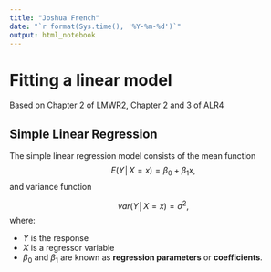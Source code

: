 ```yaml
---
title: "Joshua French"
date: "`r format(Sys.time(), '%Y-%m-%d')`"
output: html_notebook
---
```


# Fitting a linear model

Based on Chapter 2 of LMWR2, Chapter 2 and 3 of ALR4

## Simple Linear Regression

The simple linear regression model consists of the mean function 
$$E(Y│X=x)=\beta_0+\beta_1 x,$$
and variance function

$$var(Y│X=x)=\sigma^2,$$
where:

- $Y$ is the response
- $X$ is a regressor variable
- $\beta_0$ and $\beta_1$ are known as **regression parameters** or **coefficients**.

<!-- ## Understanding the model -->
<!-- ```{r} -->
<!-- set.seed(1) -->
<!-- x = runif(10, 60, 100) -->
<!-- y = x + rnorm(10) -->
<!-- plot(x,y, pch=20, xlab = 'Midyear Evaluation', ylab = 'Year-End Evaluation', main = 'Y = -0.74 +1.01 X') -->
<!-- abline(lm(y~x), lwd = 2, col = 'red') -->
<!-- ``` -->


<!-- ## Understanding the model  -->
<!-- ```{r out.width='1000px'} -->
<!-- library(knitr) -->
<!-- include_graphics('images/simple_lin_reg.png') -->
<!-- ``` -->

<!-- ## Understand Coefficients -->

<!-- ```{r} -->
<!-- include_graphics('images/coefficients.png', dpi=80) -->
<!-- ``` -->

<!-- ## View from single observation -->
<!-- Assume that we have n observations or cases for which the response and predictor variables are measured. -->

<!-- -	The responses are denoted $y_1,y_2,\dots ,y_n$. -->
<!-- -	The regressor values for regressor X are denoted $x_1,x_2,\dots,x_n$. -->

<!-- Each response will deviate from its associated mean, so our statistical model must include an additional source of variation. -->

<!-- The statistical model for each response is -->
<!-- $$y_i=\beta_0+\beta_1 x_i+\epsilon_i,\quad   i=1,2,\dots,n,$$ -->

<!-- where $\epsilon_i$ denotes the deviation of $y_i$ from its mean. -->

<!-- -	The $\epsilon_i$ are known as errors. -->

<!-- ## Conditions on Error -->

<!-- Conditional on knowing the regressor values, the errors have:  -->

<!-- -	Mean 0 -->
<!-- -	Variance $\sigma^2$ (constant) -->
<!-- -	And are uncorrelated. -->

<!-- Mathematically, this is the same as:  -->

<!-- -	$E(\epsilon_i│X=x_i )=0$  -->
<!-- -	$var(\epsilon_i│X=x_i )=\sigma^2$ -->
<!-- -	$cov(\epsilon_i,\epsilon_j )=0$  when $i\neq j$. -->

<!-- ## What about the response? -->

<!-- - Mean: -->

<!--   $$E[Y_i|X_i] = E[\beta_0+\beta_1X_i + \epsilon_i]= \beta_0 + \beta_1X_i$$ -->
<!--   $$Var(Y_i|X_i) = Var(\beta_0+\beta_1X_i + \epsilon_i) = Var(\epsilon_i) = \sigma^2$$ -->
<!--   $$cov(Y_i, Y_j) = 0,\quad i \neq j$$ -->
<!--   The responses $Y_i$ come from probability distributions whose means are $\beta_0+\beta_1X_i$ and whose variances are $\sigma^2$, the same for all levels of $X$. Further, any two responses $Y_i$ and $Y_j$ are uncorrelated.  -->

<!-- ## Example -->

<!-- ```{r} -->
<!-- include_graphics('images/simple_lin_reg_values.png',dpi = 100) -->
<!-- ``` -->

<!-- #OLS -->

<!-- ## Ordinary Least Square (OLS) Estimation -->
<!-- Ordinary least squares is the method most commonly used for estimating the regression parameters. -->

<!-- -	This method estimates the regression parameters by the values that minimize the residual sum of squares. -->

<!-- The fitted value for observation i is the estimated mean response at the observed values of the regressor variables, and  -->
<!-- is given by -->
<!-- $$\hat{y}_i= \hat{E}(Y│X=x_i )=\hat{\beta}_0+\hat{\beta}_1 x_i.$$ -->

<!-- The $\hat{}$ (hat) over $\beta_0$ and $\beta_1$ means that these are the estimated values of the parameters. -->

<!-- The fitted line is $$\hat{Y} =\hat{E} (Y│X)=\hat{\beta}_0+\hat{\beta}_1 X.$$ -->


<!-- ## Residuals -->
<!-- The residual for observation i is the difference between its response and fitted value, i.e., -->

<!-- $$\hat{\epsilon}_i = y_i -\hat{y}_i$$ -->
<!-- The **residual sum of squares (RSS)**, is the sum of the squared residuals, i.e., -->
<!-- $$RSS = \sum_{i=1}^n \hat{\epsilon}_i^2 = \sum_{i=1}^n (y_i-\hat{y}_i)^2 = \sum_{i=1}^n\left(y_i - (\hat{\beta}_0 + \hat{\beta}_1x_i)\right)^2.$$ -->

<!-- OLS estimation estimates $\beta_0$ and $\beta_1$ with the values of $\hat{\beta}_0$ and  $\hat{\beta}_1$ that minimize the RSS.   -->

<!-- ## OLS Estimators -->

<!-- $$\hat{\beta}_1 = \frac{\sum(x_i-\overline{x})(y_i-\overline{y})}{\sum(x_i-\overline{x})^2}$$ -->

<!-- $$\hat{\beta}_0 = \overline{y} - \hat{\beta}_1\overline{x}$$ -->

<!-- ## In Picture -->

<!-- ```{r} -->
<!-- include_graphics('images/ols1.png',dpi = 80) -->
<!-- ``` -->

<!-- ## Forbes's Data -->

<!-- James D. Forbes (1809-1868) performed a series of experiments to study the relationship between atmospheric pressure and the boiling point of water.  He provided 17 pairs of measurements of atmospheric pressure in inches of mercury and boiling point in degrees Fahrenheit. -->
<!-- ```{r} -->
<!-- "BP" <-  -->
<!-- structure(.Data = list( -->
<!-- "temp" = c(194.5, 194.3, 197.9, 198.4, 199.4, 199.9, 200.9, 201.1,  -->
<!--         201.4, 201.3, 203.6, 204.6, 209.5, 208.6, 210.7, 211.9, 212.2, -->
<!--         210.8, 210.2, 208.4, 202.5, 200.6, 200.1, 199.5, 197., 196.4, -->
<!--         196.3, 195.6, 193.4, 193.6, 191.4, 191.1, 190.6, 189.5, 188.8, -->
<!--         188.5, 185.7, 186., 185.6, 184.1, 184.6, 184.1, 183.2, 182.4, -->
<!--         181.9, 181.9, 181., 180.6),  -->
<!-- "press" = c(20.79, 20.79, 22.4, 22.67, 23.15, 23.35, 23.89, 23.99,  -->
<!--         24.02, 24.01, 25.14, 26.57, 28.49, 27.76, 29.04, 29.88, 30.06,  -->
<!--         29.211, 28.559, 27.972, 24.697, 23.726, 23.369, 23.03, 21.892,  -->
<!--         21.928, 21.654, 21.605, 20.48, 20.212, 19.758, 19.49, 19.386,  -->
<!--         18.869, 18.356, 18.507, 17.267, 17.221, 17.062, 16.959, 16.881,  -->
<!--         16.817, 16.385, 16.235, 16.106, 15.928, 15.919, 15.376),  -->
<!-- "Source" = structure( -->
<!--         .Data = c(1, 1, 1, 1, 1, 1, 1, 1, 1, 1, 1, 1, 1, 1, 1, 1, 1,  -->
<!--         2, 2, 2, 2, 2, 2, 2, 2, 2, 2, 2, 2, 2, 2, 2, 2, 2, 2, 2, 2, 2,  -->
<!--         2, 2, 2, 2, 2, 2, 2, 2, 2, 2), levels = c("Forbes", "Hooker"),  -->
<!--         class = "factor")),  -->
<!-- names = c("temp", "press", "Source"),  -->
<!-- row.names = c("1", "2", "3", "4", "5", "6", "7", "8", "9", "10", "11",  -->
<!--         "12", "13", "14", "15", "16", "17", "18", "19", "20", "21",  -->
<!--         "22", "23", "24", "25", "26", "27", "28", "29", "30", "31",  -->
<!--         "32", "33", "34", "35", "36", "37", "38", "39", "40", "41",  -->
<!--         "42", "43", "44", "45", "46", "47", "48"),  -->
<!-- class = "data.frame") -->
<!-- Forbes = BP[BP$Source=='Forbes',] -->
<!-- plot(press ~ temp, data = Forbes, xlab = 'Temperature', ylab = 'Pressure',pch = 20) -->
<!-- abline(lm(press ~ temp, data = Forbes), lwd =2, col='red') -->
<!-- ``` -->

<!-- ## Forbes's Data -->

<!-- Regression pressure on boiling point temperature we obtain the fitted line  -->
<!-- $$\hat{Y} =\hat{E}(press|BP) =  -81.06 + 0.52 BP$$ -->
<!-- The estimated intercept $\hat{\beta}_0 = -81.06$, which is the esimated value of pressure when BP = 0.  -->

<!-- - Since the temperatures in the data are between 194 and 212 degree Fahrenheit, this estimate does not have a useful physical interpretation. This is simply an extrapolation.  -->

<!-- The estimated slope is $\hat{\beta} = 0.52$, meaning that for each degree increase in boiling point, we expect pressure to increase by 0.52 units.  -->

<!-- ## Unbiasedness of OLS estimators -->

<!-- Show that $\hat{\beta}_0$ and $\hat{\beta}_1$ are unbiased estimators of $\beta_0$ and $\beta_1$ respectively.  -->

<!-- # Linear Models in General -->

<!-- ## Curves Vs. Lines (!) -->

<!-- ```{r,  fig.show='animate'} -->
<!-- x = seq(0.001, 10, length.out = 1000) -->
<!-- y1 = 3*x  -->
<!-- y2 = 2*x^2 -->
<!-- y3 = 3*x^3 -->
<!-- y4 = log(x) -->
<!-- y5 = exp(x) -->
<!-- plot(x, y1, col = 'red', type = 'l', xlab = 'X', ylab = 'Y') -->

<!-- plot(x, y2, col = 'black', type = 'l', ylim = c(0,30), xlab = 'X', ylab = 'Y') -->
<!-- lines(x, y1, col = 'red') -->
<!-- legend('topright', c('x', expression('x'^2)), col = c('red','black'), lty = 1) -->

<!-- plot(x, y1, col = 'red', type = 'l', xlab = 'X', ylab = 'Y') -->
<!-- lines(x, y2, col = 'black') -->
<!-- lines(x, y3, col = 'blue') -->
<!-- legend('topright', c('x', expression('x'^2), expression('x'^3)), col = c('red','black','blue'), lty = 1) -->
<!-- plot(x, y1, col = 'red', type = 'l', xlab = 'X', ylab = 'Y') -->
<!-- lines(x, y2, col = 'black') -->
<!-- lines(x, y3, col = 'blue') -->
<!-- lines(x, y4, col = 'brown') -->
<!-- legend('topright', c('x', expression('x'^2), expression('x'^3), 'log(x)'), col = c('red','black','blue','brown'), lty = 1) -->
<!-- plot(x, y1, col = 'red', type = 'l', xlab = 'X', ylab = 'Y') -->
<!-- lines(x, y2, col = 'black') -->
<!-- lines(x, y3, col = 'blue') -->
<!-- lines(x, y4, col = 'brown') -->
<!-- lines(x, y5, col = 'cyan3') -->
<!-- legend('topright', c('x', expression('x'^2), expression('x'^3), 'log(x)', expression('e'^'x')), col = c('red','black','blue','brown','cyan3'), lty = 1) -->
<!-- ``` -->

<!-- ## Curve to Line -->

<!-- ```{r} -->
<!-- x = seq(0,10,length.out = 100) -->
<!-- y = 2*x^2 + rnorm(n = 100, mean = 0, sd = 2) -->
<!-- plot(x,y, pch = 20, main = 'y = ax + b') -->
<!-- abline(lm(y~x),col = 'red') -->
<!-- ``` -->

<!-- ## Curve to Line -->

<!-- ```{r} -->
<!-- x = seq(0,10,length.out = 100) -->
<!-- y = 2*x^2 + rnorm(n = 100, mean = 0, sd = 2) -->
<!-- y = abs(y) -->
<!-- plot(x,sqrt(y), pch = 20, main = expression(sqrt('y')*' = ax + b')) -->
<!-- abline(lm(sqrt(y)~x),col = 'red') -->
<!-- ``` -->

<!-- ## Defining a Linear Model -->

<!-- A very general way to model the response $Y$ in terms of three regressors, $X_1, X_2$, and $X_3$ is  -->

<!-- $Y=f(X_1,X_2,X_3 )+\epsilon$, -->

<!-- where: -->
<!-- - $f$ is an unknown function -->
<!-- - $\epsilon$ is the error. -->

<!-- If the function $f$ is too general, we have no hope of estimating it.  -->

<!-- ## Defining a Linear Model -->

<!-- Typically, we assume a linear model, which (in this case) means -->

<!-- $$Y=\beta_0+\beta_1 X_1+\beta_2 X_2+\beta_3 X_3+\epsilon.$$ -->

<!-- - $\beta_0, \beta_1, \beta_2$, and $\beta_3$ are the **regression parameters** or **coefficients**. -->
<!-- - $\beta_0$ is the **intercept**. -->

<!-- The linear model assumption reduces the problem to the estimation of four parameters instead of an infinite-dimensional $f$. -->


<!-- ## Linearizable  -->
<!-- A linear model has the parameters enter the model linearly; the regressors do not need to be linear. -->

<!-- Linear model: -->
<!-- $$Y=\beta_0+\beta_1 X_1+\beta_2  \ln (X_2)+\beta_3 X_1 X_2+\epsilon$$ -->

<!-- Non-linear model: -->
<!-- $$Y=\beta_0+\beta_1 X_1^{\beta_2 }+\epsilon$$ -->

<!-- Some models are **linearalizable**, which means they become a linear model after a transformation, e.g., apply the ln function to -->
<!-- $Y=\beta_0 X_1^(\beta_1 ) \epsilon$. -->

<!-- ## Flaxibility of Linear Model  -->

<!-- Linear models are very flexible because the predictors can be transformed and combined in any way. -->

<!-- -	Linear models can be expanded and modified to handle complex datasets. -->
<!-- -	Linear models can be curved in space. -->
<!-- -	Nonlinear models are rarely necessary, and arise more from a theoretical assumption than empirical investigation. -->

<!-- ## Flaxibility of Linear Model  -->
<!-- ```{r} -->
<!-- x = seq(0,10,length.out = 100) -->
<!-- y = 2*x^2 + rnorm(n = 100, mean = 0, sd = 2) -->
<!-- plot(x,y, pch = 20, main = expression('y = ax'^2*' + b')) -->
<!-- z = x^2 -->
<!-- lmod = lm(y~z) -->
<!-- lines(x, coefficients(lmod)[2]*x^2 + coefficients(lmod)[1],col = 'red') -->
<!-- ``` -->

<!-- ## Examples of Linear Models: -->

<!-- - First-order regression model -->
<!--   - The regression model has p-1 predictor variables. -->

<!-- 	$$Y=\beta_0+\beta_1 X_1+\dots+\beta_{p-1} X_{p-1}+\epsilon.$$ -->

<!-- - Polynomial regression  -->
<!--   - Polynomial regression models contain squared and higher-order terms, making the response function curvilinear.   -->
<!--   - e.g., if we let $X_2=X_1^2$, then we get the model $Y=\beta_0+\beta_1 X_1+\beta_2 X_1^2+\epsilon$.   -->

<!-- - Qualitative predictor variables -->
<!--   -We can include qualitative predictor variables in our model using something called indicator variables.   -->

<!-- ## Examples of Linear Models -->

<!-- -	Transformed variables -->
<!--   -	Models with transformed variables can involve complex, curvilinear relationships. -->
<!--   -	e.g., $\log (Y) = \beta_0+\beta_1 X_1+\beta_2 X_2+\beta_3 + \epsilon$. -->
<!--   -	e.g., $1/Y_i=\beta_0+\beta_1 X_1+\beta_2 X_2+\beta_3 X_3+\epsilon$ -->
<!-- - Interaction Effects -->
<!--   -When the effects of regressor variables are not additive, the effect of one regressor variable depends on the levels of the other regressor variables.  In this case, we need interaction variables. -->
<!--   - E.g., $Y=\beta_0+\beta_1 X_1+\beta_2 X_2+\beta_3 X_1 X_2+\epsilon$. -->



<!-- # Matrix Representation -->

<!-- ## Matrix Representation of a Linear Regression Model -->

<!-- If we have a response $Y$ and three regressors, $X_1, X_2$, and $X_3$, we might present the data in tabular form as  -->
<!-- $$\begin{matrix} -->
<!-- y_1 &	x_{11}	& x_{12}	& x_{13}\\	 -->
<!-- y_2	& x_{21}	& x_{22} &	x_{23}\\	 -->
<!-- \dots & \dots & \dots & \dots \\ -->
<!-- y_n & 	x_{n1}	& x_{n2}	& x_{n3}	 -->
<!-- \end{matrix}$$ -->

<!-- where $n$ is the number of observations (or cases), in the dataset, $y_1,\dots ,y_n$ are the n responses, and $x_{ij}$ denotes the value of the $j$th regressor variable for observation $i$. -->

<!-- ## Matrix Representation of a Linear Regression Model -->

<!-- Our system of regression equations can be written as  -->

<!-- $$y_i=\beta_0+\beta_1 x_{i1}+\beta_2 x_{i2}+\beta_3 x_{i3}+\epsilon_i,\qquad i=1,…,n.$$ -->

<!-- It is simpler to write the regression equation as -->

<!-- $$y=X\beta+\epsilon,$$ -->

<!-- with $y=(y_1,y_2,…,y_n )^T,\  \beta=(\beta_0,\beta_1,\beta_2,\beta_3 )^T,\  \epsilon=(\epsilon_1,\epsilon_2,…,\epsilon_n )^T$, and  -->


<!-- $$\begin{pmatrix} -->
<!-- 1 &	x_{11}	& x_{12}	& x_{13}\\	 -->
<!-- 1	& x_{21}	& x_{22} &	x_{23}\\	 -->
<!-- \dots & \dots & \dots & \dots \\ -->
<!-- 1 & 	x_{n1}	& x_{n2}	& x_{n3}	 -->
<!-- \end{pmatrix}$$ -->

<!-- ## Matrix Representation of a Linear Regression Model -->

<!-- In practice, we would have: -->

<!-- -	$p-1$ regressors instead of 3 -->
<!-- -	$y$ would be an n×1 vector -->
<!-- -	$\beta$ would be a p×1 vector -->
<!-- -	$\epsilon$ would be an n×1 vector -->
<!-- -	$X$ would be an n×p matrix.   -->

<!-- The column of ones is related to the intercept term. -->

<!-- We can always assume $E(\epsilon|X)=0$ since, if this is not the case, we can always absorb it into the mean part of the model so that the errors have a zero expectation. -->


<!-- ## Least Squares Estimation of $\beta$ -->

<!-- The regression model, $y=X\beta+\epsilon$, partitions the response into: -->

<!-- -	A systematic (mean) component, $X\beta$ -->
<!-- -	A random component, $\epsilon$. -->

<!-- We would like to choose $\beta$ so that the systematic part explains as much of the response as possible, i.e., minimize the errors $\epsilon$ in some way. -->

<!-- ## Least Squares Estimation of $\beta$ -->

<!-- The regression parameters are most commonly estimated by finding the β that minimizes the sum of the squared errors. -->

<!-- The least squares estimator of $\beta$, denoted $\hat{\beta}$ minimizes  -->

<!-- $$Q=\sum \epsilon_i^2=\epsilon^T \epsilon=(y-X\beta)^T (y-X\beta).$$ -->

<!-- How do we find the value of $\beta$ that minimizes $Q$? -->


<!-- ## Derivation -->

<!-- Simplify $Q$ -->

<!-- $$Q=y^T y-2\beta^T X^T y+\beta^T X^T X\beta$$ -->
<!-- Differentiate with respect to $\beta$ -->
<!-- $$\frac{\partial Q}{\partial \beta}=-2X^T y+2X^T X\beta.$$ -->

<!-- To minimize Q, we set the derivative equal to zero and simplify. -->

<!-- The **normal equations** are $X^T X\beta=X^T y$. -->

<!-- Provided that $X^T X$ is invertible: -->

<!-- $$\hat{\beta}=(X^T X)^{-1} X^T y$$ -->

<!-- ## Fitted Values and Hat Matrix -->

<!-- The fitted values $\hat{y} = (\hat{y}_1, \hat{y}_2, \dots , \hat{y}_n)^T$ may be written as   -->

<!-- $$\hat{y}=X\hat{\beta}=X(X^T X)^{-1} X^T y=Hy,$$ -->

<!-- where $H=X(X^T X)^{-1} X^T$. -->

<!-- H is called the hat matrix or projection matrix. -->

<!-- -	This is the orthogonal projection of $y$ onto the space spanned by $X$. -->
<!-- -	$H$ is a useful theoretical matrix, but is often NOT computed because it is large ($n\times n$). -->


<!-- ## Fitted Values -->

<!-- The $i$th fitted value is given by -->
<!-- $$\begin{aligned}\hat{y}_i = & \hat{E}\left(Y|X_1 = x_{i1}, \dots , X_{p-1} = x_{i, p-1} \right)\\ =& \hat{\beta}_0 + \hat{\beta}_1x_{i1}+\hat{\beta}_2x_{i2} +\dots + \hat{\beta}_{p-1}x_{i,p-1}.\end{aligned}$$ -->

<!-- The $i$th fitted value is the estimated mean response for the ith observation. -->

<!-- The **fitted model** is given by -->
<!-- $$\hat{Y}=\hat{E}\left(Y|X\right) = \hat{\beta}_0 + \hat{\beta}_1X_{1}+\hat{\beta}_2X_{2} +\dots + \hat{\beta}_{p-1}X_{p-1}.$$ -->

<!-- The fitted model is the estimated mean response as a function of the regressors.   -->

<!-- ## Residuals -->

<!-- The residuals, $\hat{\epsilon} = (\hat{\epsilon}_1, \hat{\epsilon}_2, \dots , \hat{\epsilon}_n)^T$, may be written as -->

<!-- $$\hat{\epsilon} = y-\hat{y} = y-Hy = (I-H)y$$ -->


<!-- where $I$ is the identity matrix of size $n\times n$. -->

<!-- Note that the residual of observation $i$ is still  -->

<!-- $$\hat{\epsilon}_i = y_i - \hat{y}_i = y_i - (\hat{\beta}_0 + \hat{\beta}_1x_{i1}+\hat{\beta}_2x_{i2} +\dots + \hat{\beta}_{p-1}x_{i,p-1}).$$ -->

<!-- ## Property of $H$ -->

<!-- Show that $H$ is symmetric. -->


<!-- ## Property of $H$ -->

<!-- Show that $H$ is symmetric. -->

<!-- **Proof** -->
<!-- Note that, for any square and invertible matrix $A$, $(A^T)^{-1}= (A^{-1})^T$.  -->

<!-- $$\begin{aligned} -->
<!-- H^T = & \left(X(X^TX)^{-1}X^T\right)^T \\ -->
<!--   = & (X^T)^T \left((X^TX)^{-1}\right)^TX^T\\ -->
<!--   = & X \left((X^TX)^T\right)^{-1}X^T\\ -->
<!--   = & X \left(X^TX\right)^{-1}X^T\\ -->
<!--   = & H. -->
<!-- \end{aligned}$$ -->


<!-- ## Property of $H$ -->

<!-- Show that $H$ is idempotent. -->

<!-- ## Property of $H$ -->

<!-- Show that $H$ is idempotent. -->

<!-- **Proof** -->
<!-- Note that, a matrix $A$ is idempotent if $AA = A$. -->

<!-- $$\begin{aligned} -->
<!-- HH = & \left(X(X^TX)^{-1}X^T\right) \left(X(X^TX)^{-1}X^T\right)\\ -->
<!-- = & X(X^TX)^{-1}(X^T X)(X^TX)^{-1}X^T\\ -->
<!-- = & X(X^TX)^{-1}X^T\\ -->
<!-- = & H. -->
<!-- \end{aligned}$$ -->



<!-- ## Properties of $I-H$ -->

<!-- $I-H$ is also symmetric and idempotent.  -->

<!-- **symmetric + idempotent =  orthogonal projection** -->

<!-- ## Residuals and Fitted Values are Orthogonal -->

<!-- $$\begin{aligned}\langle \hat{y}, \hat{\epsilon} \rangle = & \hat{y}^T\hat{\epsilon}\\ = & (Hy)^T(I-H)y\\ =& y^TH^T(I-H)y\\=& y^TH(I-H)y\\=&y^T(H-HH)y\\=&y^T(H-H)y\\=& y^T\mathbf{0}y\\=& 0\end{aligned}$$ -->

<!-- ## Covariance of Residuals and Fitted Values -->


<!-- ## Covariance of Residuals and Fitted Values -->

<!-- $$\begin{aligned} -->
<!-- Cov\left[\hat{y},\hat{\epsilon}|X\right] = & Cov\left[Hy, (I-H)y|X\right]\\ -->
<!-- = & H\ Cov\left[y, y|X\right](I-H)^T\\ -->
<!-- =& H\ \sigma^2 (I-H)^T\\ -->
<!-- =&  \sigma^2 H(I-H)^T\\ -->
<!-- =&  \sigma^2 H(I-H)\\ -->
<!-- =&  \sigma^2 (H-HH)\\ -->
<!-- =& 0 -->
<!-- \end{aligned}$$ -->


<!-- Can you see,  -->
<!-- $$||y||^2 = ||\hat{y}||^2 + ||\hat{\epsilon}||^2$$ -->
<!-- $$Var(y) = Var(\hat{y}) + Var(\hat{\epsilon})$$   -->



<!-- ## RSS  -->

<!-- The residual or error sum of squares, RSS, may be written as -->

<!-- $$RSS = \sum \hat{\epsilon}_i^2 = \hat{\epsilon}^T\hat{\epsilon} = y^T(I-H)y$$ -->

<!-- $$\begin{aligned} -->
<!-- RSS = & \hat{\epsilon}^T\hat{\epsilon} \\ -->
<!-- = & \left((I-H)y\right)^T\left((I-H)y\right)\\ -->
<!-- =& y^T(I-H)^T(I-H)y\\ -->
<!-- =& y^T(I-H)(I-H)y & (I-H) \text{ is symmetric}\\ -->
<!-- =& y^T(I-H)y & (I-H) \text{ is idempotent} -->
<!-- \end{aligned}$$ -->

<!-- ## Properties of the OLS  -->

<!-- The ordinary least squares estimator $\hat{\beta}$ is an unbiased estimator for $\beta$. -->

<!-- ## Properties of the OLS  -->

<!-- The ordinary least squares estimator $\hat{\beta}$ is an unbiased estimator for $\beta$. -->

<!-- $$\begin{aligned} -->
<!-- E[\hat{\beta}] = & E\left[(X^TX)^{-1}X^Ty \right]\\ -->
<!-- = & (X^TX)^{-1}X^TE\left[y \right]\\ -->
<!-- = & (X^TX)^{-1}X^TE\left[X\beta + \epsilon \right]\\ -->
<!-- = & (X^TX)^{-1}X^T\left[X\beta + E(\epsilon) \right]\\ -->
<!-- = & (X^TX)^{-1}X^TX\beta \\ -->
<!-- = & \beta  -->
<!-- \end{aligned}$$ -->


<!-- ## Properties of OLS -->
<!-- Provided that $Var(\epsilon)=\sigma^2I$, show that  -->

<!-- $$Var(\hat{\beta}) = \sigma^2(X^TX)^{-1}$$ -->


<!-- ## Properties of OLS -->
<!-- Provided that $Var(\epsilon)=\sigma^2I$, show that  -->

<!-- $$Var(\hat{\beta}) = \sigma^2(X^TX)^{-1}$$ -->

<!-- **Proof** -->
<!-- $$\begin{aligned} -->
<!-- Var(\hat{\beta}) = & Var \left((X^TX)^{-1}X^Ty\right)\\ -->
<!-- =& (X^TX)^{-1}X^T Var(y)\left((X^TX)^{-1}X^T\right)^T\\ -->
<!-- =& (X^TX)^{-1}X^T Var(X\beta + \epsilon)X(X^TX)^{-1}\\ -->
<!-- =& (X^TX)^{-1}X^T Var(\epsilon)X(X^TX)^{-1}\\ -->
<!-- =& (X^TX)^{-1}X^T \sigma^2IX(X^TX)^{-1}\\ -->
<!-- =& \sigma^2(X^TX)^{-1}X^T X(X^TX)^{-1}\\ -->
<!-- =& \sigma^2(X^TX)^{-1} -->
<!-- \end{aligned}$$ -->


<!-- ## Properties of OLS -->

<!-- The estimator  -->
<!-- $$\hat{\sigma}^2 = \frac{\hat{\epsilon}^T\hat{\epsilon}}{n-p}$$ -->
<!-- is an unbiased estimator of $\sigma^2$.  -->

<!-- The estimated standard error of $\hat{\beta}_{i-1}$ is  -->

<!-- $$\hat{se}\left(\hat{\beta}_{i-1}\right) = \hat{\sigma}\sqrt{\left(X^TX\right)^{-1}_{ii}}$$ -->
<!-- where $\left(X^TX\right)^{-1}_{ii}$ is the element in the $i$th diagonal position of $(X^TX)^{-1}$. -->

<!-- # Example -->

<!-- ## Galapagos Example -->

<!-- The data contained in `gala` in the `faraway` package in `R` are related to the number of plant species on the various Galapagos Islands.  There are 30 cases (Islands) and seven variables in the data set.  The variables are: -->

<!-- -	Species – the number of plant species found on the island -->
<!-- -	Endemics- the number of endemic species (not used) -->
<!-- -	Area – the area of the island (km2) -->
<!-- -	Elevation – the highest elevation of the island (m) -->
<!-- -	Nearest (the distance from the nearest island (km) -->
<!-- -	Scruz – the distance from Santa Cruz Island (km) -->
<!-- -	Adjacent – the area of the adjacent island (km$^2$) -->



<!-- ## Galapagos Data -->

<!-- ```{r echo=T} -->
<!-- data(gala, package = 'faraway') -->
<!-- str(gala) -->
<!-- ``` -->


<!-- ## OLS Estimate -->
<!-- ```{r, echo=T} -->
<!-- X = gala[,c("Area", "Elevation", "Nearest", "Scruz", "Adjacent")] -->
<!-- X$Const = rep(1, nrow(X)) -->
<!-- X <- as.matrix(X) -->
<!-- Y <- gala$Species -->
<!-- solve(t(X)%*%X)%*%t(X)%*%Y -->
<!-- ``` -->


<!-- ## Using Built-in function  -->
<!-- ```{r, echo=T} -->
<!-- lmod <- lm(Species ~ Area + Elevation + Nearest + Scruz + Adjacent, data = gala) -->
<!-- summary(lmod)$coefficients -->
<!-- ``` -->


<!-- ## R-output (coefficients) -->

<!-- -	Each row of the summary table provides information for a specific regressor (whose name is given). -->
<!-- -	The `Estimate` column provides the estimated regression coefficients for each regressor. -->
<!-- -	The `Std. Error` column provides the estimated standard error of each estimated coefficient. -->
<!-- -	The `t value` column provides the test statistic for the null hypothesis that the regression coefficient is zero, i.e., $\hat{\beta}_j/\hat{se}(\hat{\beta}_j),\quad j=0,1,\dots,p-1$. -->
<!-- -	The `Pr(>|t|)` column provides the two-tailed p-value for the test that each coefficient is zero (assuming the other regressors are in the model). -->


<!-- ## R-output (others) -->

<!-- Numerous quantities related to our linear model can be extracted from our fitted model using certain functions: -->

<!-- -	residuals extracts $\hat{\epsilon}$ -->
<!-- -	fitted extracts $\hat{y}$ -->
<!-- -	coef extracts $\hat{\beta}$ -->
<!-- -	sigma extracts $\hat{\sigma}$ -->
<!-- -	df.residual extracts $n-p$ -->
<!-- -	deviance extracts the RSS -->

<!-- Other quantities can be extracted.  To know what they are, look at the names in the model object and the summary object using the `str` or `names` functions. -->


<!-- ## R-output (others) -->

<!-- Objects we can extract from model object -->
<!-- ```{r, echo=T} -->
<!-- names(lmod) -->
<!-- ``` -->

<!-- ## R-output (others) -->

<!-- Objects we can extract from the summary object -->
<!-- ```{r, echo=T} -->
<!-- names(summary(lmod)) -->
<!-- ``` -->


<!-- ## Quiz -->

<!-- **What is the equation for the fitted model?** -->

<!-- **What is the fitted value for the first observation?** -->

<!-- **What is the residual for the first observation?** -->

<!-- ## Quiz -->

<!-- **What is the equation for the fitted model?** -->


<!-- $$\begin{aligned}Species = & 7.068 - 0.024\ Area + 0.320 \ Elevation + 0.009 \ Nearest \\ & - 0.24 Scruz - 0.075 Adjacent\end{aligned}$$ -->


<!-- **What is the fitted value for the first observation?** -->


<!-- **What is the residual for the first observation?** -->

<!-- ## Quiz -->

<!-- **What is the equation for the fitted model?** -->


<!-- $$\begin{aligned}Species = & 7.068 - 0.024\ Area + 0.320 \ Elevation + 0.009 \ Nearest \\ & - 0.24 Scruz - 0.075 Adjacent\end{aligned}$$ -->


<!-- **What is the fitted value for the first observation?** -->


<!-- ```{r, echo=T} -->
<!-- lmod$fitted.values[1] -->
<!-- ``` -->


<!-- **What is the residual for the first observation?** -->


<!-- ## Quiz -->

<!-- **What is the equation for the fitted model?** -->


<!-- $$\begin{aligned}Species = & 7.068 - 0.024\ Area + 0.320 \ Elevation + 0.009 \ Nearest \\ & - 0.24 Scruz - 0.075 Adjacent\end{aligned}$$ -->


<!-- **What is the fitted value for the first observation?** -->


<!-- ```{r, echo=T} -->
<!-- lmod$fitted.values[1] -->
<!-- ``` -->


<!-- **What is the residual for the first observation?** -->
<!-- ```{r echo=T} -->
<!-- lmod$residuals[1] -->
<!-- ``` -->


<!-- ## Extract $\sigma$ -->

<!-- ```{r echo=T} -->
<!-- sqrt(deviance(lmod)/df.residual(lmod)) -->
<!-- summary(lmod)$sigma -->
<!-- sqrt(sum(residuals(lmod)^2)/df.residual(lmod)) -->
<!-- sqrt(sum(lmod$residuals^2)/lmod$df.residual) -->
<!-- ``` -->

<!-- ## Access individual columns of coefficients table -->
<!-- ```{r echo=T} -->
<!-- # Estimates -->
<!-- summary(lmod)$coefficients[,1] -->
<!-- # Std. Error -->
<!-- summary(lmod)$coefficients[,2] -->
<!-- # p-values -->
<!-- summary(lmod)$coefficients[,4] -->
<!-- ``` -->

<!-- # Gauss-Markov Theorem  -->

<!-- ## Gauss-Markov Theorem -->

<!-- The estimator for $\hat{\beta}$ that we derived certainly seems like a reasonable choice, but there are others.  Why use this one? -->

<!-- -	It makes sense geometrically.  Specifically, the least squares estimator matches the geometric projection into the space spanned by the regressors. -->
<!-- -	If the errors are i.i.d. and have a normal distribution, then the least squares estimator matches the maximum likelihood estimator. -->
<!-- -	Most importantly, the Gauss-Markov Theorem is used to show that this estimator is the Best Linear Unbiased Estimator (BLUE) of $\beta$. -->

<!-- ## Gauss-Markov Theorem -->

<!-- Specifically, the in the context of linear regression, the Gauss-Markov theorem is used to prove that among all unbiased linear estimators of $\beta$ (i.e., estimators of the form $Ay$, where $A$ is a constant matrix of size p×n), $\hat{\beta}$ has the minimum variance, and this estimate is unique. -->

<!-- The Gauss-Markov theorem assumes that: -->

<!-- -	$E(\epsilon|X)=0$ -->
<!-- -	$var(\epsilon|X)=\sigma^2 I$ -->
<!-- -	$E(Y|X)=X\beta$. -->

<!-- ## Different Estimator? -->

<!-- Other estimators may be better if the assumptions of the Gauss-Markov theorem are not satisfied. -->


<!-- Other possibilities: -->
<!-- -	Generalized least squares should be used when the errors are correlated. -->
<!-- -	Robust estimators should be used for long-tailed distributions. -->
<!-- -	When the regressors are highly correlated, then alternative estimators such as ridge regression may be preferred. -->

<!-- # Goodness of Fit -->

<!-- ## Goodness of Fit -->

<!-- ```{r} -->
<!-- par(mfrow = c(2,2), mai = c(0.1, 0.1, 0.1, 0.1)) -->
<!-- x = seq(0, 1, length.out = 100) -->
<!-- y = x + rnorm(100, 0, 0.01) -->
<!-- plot(x,y) -->
<!-- abline(lm(y~x)) -->
<!-- y = x + rnorm(100, 0, 0.05) -->
<!-- plot(x,y) -->
<!-- abline(lm(y~x)) -->
<!-- y = x + rnorm(100, 0, 0.1) -->
<!-- plot(x,y) -->
<!-- abline(lm(y~x)) -->
<!-- y = x + rnorm(100, 0, 0.5) -->
<!-- plot(x,y) -->
<!-- abline(lm(y~x)) -->
<!-- ``` -->



<!-- ## Goodness of Fit -->

<!-- ```{r} -->
<!-- set.seed(100) -->
<!-- x = seq(0, 1, length.out = 100) -->
<!-- y = x + rnorm(100, 0, 0.1) -->
<!-- plot(x,y, ylim = c(-0.3,1.2)) -->
<!-- abline(0.5,0) -->
<!-- arrows(0.5, min(y), 0.5, max(y), col='red', code = 3) -->
<!-- ``` -->

<!-- ## Goodness of Fit -->

<!-- ```{r} -->
<!-- set.seed(100) -->
<!-- x = seq(0, 1, length.out = 100) -->
<!-- y = x + rnorm(100, 0, 0.1) -->
<!-- plot(x,y, ylim = c(-0.3,1.2)) -->
<!-- abline(lm(y~x)) -->
<!-- arrows(0.5, 0.3, 0.5, 0.7, col='red', code = 3) -->
<!-- ``` -->

<!-- ## Goodness of Fit -->

<!-- ```{r} -->
<!-- set.seed(100) -->
<!-- x = seq(0, 1, length.out = 100) -->
<!-- y = rnorm(100, 0, 0.1) -->
<!-- plot(x,y, ylim = c(-0.3,1.2)) -->
<!-- abline(0,0) -->
<!-- arrows(0.5, -0.2, 0.5, 0.2, col='red', code = 3) -->
<!-- ```   -->

<!-- ## Goodness of Fit -->

<!-- ```{r} -->
<!-- set.seed(100) -->
<!-- x = seq(0, 1, length.out = 100) -->
<!-- y = x + rnorm(100, 0, 0.1) -->
<!-- plot(x,y, ylim = c(-0.3,1.2)) -->
<!-- abline(0.5,0, col = 'red') -->
<!-- abline(lm(y~x), col = 'blue') -->
<!-- arrows(0.2, min(y), 0.2, max(y), col='red', code = 3) -->
<!-- arrows(0.8, 0.6, 0.8, 1, col='blue', code = 3) -->
<!-- ``` -->


<!-- ## Sum of Squares -->

<!-- Total Sum of Squares (TSS) -->
<!-- $$\sum(y_i-\overline{y})^2$$ -->
<!-- Residual Sum of Squares (RSS) -->

<!-- $$\sum(y_i-\hat{y}_i)^2$$ -->

<!-- Regression Sum of Squares ($SS_{reg}$) -->
<!-- $$\sum(\hat{y}_i-\overline{y})^2$$ -->

<!-- **$TSS = RSS + SS_{reg}$** -->

<!-- ## Sum of Squares -->
<!-- TSS measures the amount of variability in our responses in comparison to the mean. -->

<!-- -	This is the same as the RSS for the constant mean model (Y=β_0+ϵ). -->

<!-- RSS measures the amount of variability in our responses that is not explained by our model.   -->

<!-- $SS_{reg}$ measures the additional amount of variability in our responses explained by our model after accounting for a constant mean. -->

<!-- -	The equals the reduction in the RSS when comparing our model to the constant mean model. -->


<!-- ## Goodness of Fit -->

<!-- ```{r} -->
<!-- set.seed(100) -->
<!-- x = seq(0, 1, length.out = 100) -->
<!-- y = x + rnorm(100, 0, 0.1) -->
<!-- plot(x,y, ylim = c(-0.3,1.2)) -->
<!-- abline(0.5,0, col = 'red') -->
<!-- abline(lm(y~x), col = 'blue') -->
<!-- arrows(0.2, min(y), 0.2, max(y), col='red', code = 3) -->
<!-- arrows(0.8, 0.6, 0.8, 1, col='blue', code = 3) -->
<!-- text(0.15, 1, 'TSS', col='red') -->
<!-- text(0.8, 1.05, 'RSS',col='blue') -->
<!-- ``` -->

<!-- ## Goodness of Fit -->

<!-- A common measure of goodness of fit is $R^2$, the **coefficient of determination** (or **percentage of variance explained**), given by -->

<!-- $$R^2 = 1 - \frac{\sum (\hat{y}_i-y_i)^2}{\sum (y_i-\overline{y})^2} = 1 - \frac{RSS}{TSS} = \frac{SS_{reg}}{TSS}= cor^2(y,\hat{y})$$ -->




<!-- ## Goodness of Fit -->

<!-- The range of $R^2$ is [0, 1], with values closer to 1 indicating better fits (in general).   -->

<!-- A large $R^2$ does not necessarily mean that useful prediction can be made or that the model is a good fit. -->

<!-- -	There might be too much variability in the response for a useful prediction. -->
<!-- -	Important aspects of the data might still not be captured.  -->

<!-- A small $R^2$ does not mean that the regressors are unrelated to the response. -->

<!-- -	The relationship might not be a straight line. -->



<!-- ## Goodness of Fit -->

<!-- ```{r} -->
<!-- set.seed(100) -->
<!-- x = seq(0, 1, length.out = 100) -->
<!-- y = x + rnorm(100, 0, 0.1) -->
<!-- plot(x,y, ylim = c(-0.3,1.2)) -->
<!-- abline(0.5,0, col = 'red') -->
<!-- abline(lm(y~x), col = 'blue') -->
<!-- arrows(0.2, min(y), 0.2, max(y), col='red', code = 3) -->
<!-- arrows(0.8, 0.6, 0.8, 1, col='blue', code = 3) -->
<!-- text(0.15, 1, 'TSS', col='red') -->
<!-- text(0.8, 1.05, 'RSS',col='blue') -->
<!-- ``` -->
<!-- Conceptually, $R^2$ is 1 minus the ratio of the size of the blue arrow to the red arrow. -->

<!-- ## Guess $R^2$ -->

<!-- ```{r, echo=F} -->
<!-- set.seed(100) -->
<!-- xx = seq(0,1,length.out = 100) -->
<!-- par(mfrow = c(2,2), pch = 20, lwd = 2, mai = c(0.1,0.1,0.3,0.1)) -->
<!-- dat = data.frame(x = xx, y = xx + rnorm(100, 0, 1)) -->
<!-- plot(y~x, data = dat, xaxt = 'n', yaxt = 'n') -->
<!-- abline(lm(y~x, data = dat), col = 'red') -->
<!-- dat = data.frame(x = xx, y = xx + rnorm(100, 0, 0.01)) -->
<!-- plot(y~x, data = dat, xaxt = 'n', yaxt = 'n') -->
<!-- abline(lm(y~x, data = dat), col = 'red') -->

<!-- dat = data.frame(x = xx, y = 2 - xx + rnorm(100, 0, 0.3)) -->
<!-- plot(y~x, data = dat, xaxt = 'n', yaxt = 'n') -->
<!-- abline(lm(y~x, data = dat), col = 'red') -->

<!-- dat = data.frame(x = seq(-10,10,length.out = 100), y = seq(-10,10,length.out = 100)^2 + rnorm(100, 0, 0.3),x2 = seq(-10,10,length.out = 100)^2) -->
<!-- plot(y~x, data = dat, xaxt = 'n', yaxt = 'n') -->
<!-- lmod = lm(y~x2, data = dat) -->
<!-- lines(dat$x, coef(lmod)[1] + coef(lmod)[2]*dat$x^2, col = 'red') -->

<!-- ``` -->



<!-- ```{r, echo=F, include=F, eval=F} -->
<!-- library(ggplot2) -->
<!-- set.seed(100) -->
<!-- xx = seq(0,1,length.out = 100) -->
<!-- dat = data.frame(x=c(rep(xx,3), seq(-10,10,length.out = 100))) -->
<!-- dat$y = c(xx + rnorm(100, 0, 1), xx + rnorm(100, 0, 0.01), 2-xx + rnorm(100, 0, 0.3), seq(-10,10,length.out = 100)^2 + rnorm(100, 0, 0.3)) -->
<!-- dat$model = c(rep(1,100), rep(2,100), rep(3,100), rep(4,100)) -->
<!-- dat$xnew = c(rep(xx,3), seq(-10,10,length.out = 100)^2) -->
<!-- ggplot(data = dat, aes(x = x, y = y))+ -->
<!--   geom_point()+ -->
<!--   facet_wrap(vars(model),scales = 'free')+ -->
<!--   geom_smooth(aes(x = xnew, y = y),method = 'lm', formula = y~x, col='red') -->
<!-- ``` -->

<!-- ## Guess $R^2$ -->


<!-- ```{r, echo=F} -->
<!-- set.seed(100) -->
<!-- xx = seq(0,1,length.out = 100) -->
<!-- par(mfrow = c(2,2), pch = 20, lwd = 2, mai = c(0.1,0.1,0.3,0.1)) -->
<!-- dat = data.frame(x = xx, y = xx + rnorm(100, 0, 1)) -->
<!-- lmod = lm(y~x, data = dat) -->
<!-- plot(y~x, data = dat, main = summary(lmod)$r.squared, xaxt = 'n', yaxt = 'n') -->
<!-- abline(lmod, col = 'red') -->

<!-- dat = data.frame(x = xx, y = xx + rnorm(100, 0, 0.01)) -->
<!-- lmod = lm(y~x, data = dat) -->
<!-- plot(y~x, data = dat, main = summary(lmod)$r.squared, xaxt = 'n', yaxt = 'n') -->
<!-- abline(lmod, col = 'red') -->

<!-- dat = data.frame(x = xx, y = 2 - xx + rnorm(100, 0, 0.3)) -->
<!-- lmod = lm(y~x, data = dat) -->
<!-- plot(y~x, data = dat, main = summary(lmod)$r.squared, xaxt = 'n', yaxt = 'n') -->
<!-- abline(lmod, col = 'red') -->

<!-- dat = data.frame(x = seq(-10,10,length.out = 100), y = seq(-10,10,length.out = 100)^2 + rnorm(100, 0, 0.3),x2 = seq(-10,10,length.out = 100)^2) -->
<!-- lmod = lm(y~x2, data = dat) -->
<!-- plot(y~x, data = dat, main = summary(lmod)$r.squared, xaxt = 'n', yaxt = 'n') -->
<!-- lines(dat$x, coef(lmod)[1] + coef(lmod)[2]*dat$x^2, col = 'red') -->

<!-- ``` -->

<!-- ```{r, echo=F, include=F, eval=F} -->
<!-- library(ggplot2) -->
<!-- set.seed(100) -->
<!-- xx = seq(0,1,length.out = 100) -->
<!-- dat = data.frame(x=c(rep(xx,3), seq(-10,10,length.out = 100))) -->
<!-- dat$y = c(xx + rnorm(100, 0, 1), xx + rnorm(100, 0, 0.01), 2-xx + rnorm(100, 0, 0.3), seq(-10,10,length.out = 100)^2 + rnorm(100, 0, 0.3)) -->
<!-- dat$model = c(rep(1,100), rep(2,100), rep(3,100), rep(4,100)) -->
<!-- dat$r2 = c(rep(summary(lm(y~x,data = dat[dat$model==1,]))$r.squared, 100), -->
<!--            rep(summary(lm(y~x,data = dat[dat$model==2,]))$r.squared, 100), -->
<!--            rep(summary(lm(y~x,data = dat[dat$model==3,]))$r.squared, 100), -->
<!--            rep(summary(lm(y~x,data = dat[dat$model==4,]))$r.squared, 100)) -->
<!-- ggplot(data = dat, aes(x = x, y = y))+ -->
<!--   geom_point()+ -->
<!--   facet_wrap(vars(r2),scales = 'free')+ -->
<!--   geom_smooth(method = 'lm', formula = y~x, col='red') -->
<!-- ``` -->


<!-- ## Extract $R^2$ -->

<!-- ```{r, echo=F} -->
<!-- library(ggplot2) -->
<!-- set.seed(100) -->
<!-- xx = seq(0,1,length.out = 100) -->
<!-- dat = data.frame(x=c(rep(xx,3), seq(-10,10,length.out = 100))) -->
<!-- dat$y = c(xx + rnorm(100, 0, 1), xx + rnorm(100, 0, 0.01), 2-xx + rnorm(100, 0, 0.3), seq(-10,10,length.out = 100)^2 + rnorm(100, 0, 0.3)) -->
<!-- dat$model = c(rep(1,100), rep(2,100), rep(3,100), rep(4,100)) -->
<!-- lm1 = lm(y~x, data = dat[dat$model==2,]) -->
<!-- ``` -->

<!-- ```{r echo=T} -->
<!-- summary(lm1) -->
<!-- ``` -->

<!-- ## Extract $R^2$ -->

<!-- ```{r echo=T} -->
<!-- summary(lm1)$r.squared -->
<!-- ``` -->


<!-- ## A Note on $R^2$ -->

<!-- This definition of R^2 only makes sense if our model has an intercept in it since the null model in the denominator has an intercept. -->
<!-- -	If a model doesn’t have an intercept, the R^2 given by the formula will be misleadingly high. -->
<!-- -	**If a model doesn’t have an intercept, R^2 should be calculated using the formula $R^2=cor^2 (y,\hat{y})$**. -->

<!-- ```{r, echo=T} -->
<!-- lmod <- lm(Species ~ Area + Elevation + Nearest + Scruz + Adjacent, data = gala) -->
<!-- summary(lmod)$r.squared -->
<!-- lmod_no_intercept = lm(Species ~ Area + Elevation + Nearest + Scruz + Adjacent - 1, data = gala) -->
<!-- summary(lmod_no_intercept)$r.squared -->
<!-- cor(gala$Species, lmod_no_intercept$fitted.values)^2 -->
<!-- ``` -->


<!-- ## Reliability of $R^2$ -->
<!-- Do not rely on R^2 alone for model fit.   -->

<!-- Anscombe’s quartet is a very famous data set where four data sets have the  -->
<!-- same least squares fit and coefficient of determination (essentially), but the data look completely different. -->

<!-- For each data set, the least squares line has $\hat{\beta}_0≈3$ and $\hat{\beta}_1≈0.5$.   Similarly, $R^2\approx 0.67$. -->

<!-- Though each model has an $R^2$ of about 0.67, the fit to the data is very different! -->


<!-- ## Reliability of $R^2$ -->
<!-- ```{r} -->
<!-- data("anscombe") -->
<!-- dat = data.frame(x = c(anscombe$x1, anscombe$x2, anscombe$x3, anscombe$x4),  -->
<!--                  y = c(anscombe$y1, anscombe$y2, anscombe$y3, anscombe$y4), -->
<!--                  model = rep(1:4, each = 11)) -->
<!-- dat$model <- as.factor(dat$model) -->
<!-- ggplot(data = dat, aes(x = x, y = y, color = model))+ -->
<!--   geom_point()+ -->
<!--   facet_wrap(vars(model))+ -->
<!--   geom_smooth(method = 'lm',formula = y~x) -->
<!-- ``` -->


<!-- ## When $R^2$ Useful? -->

<!-- $R^2$ is most useful if there is approximately a planar relationship in the data. -->

<!-- If the plot of $y$ versus $\hat{y}$ is approximately a straight line, then $R^2$ is a meaningful summary of model fit (otherwise it is not). -->

<!-- For which of the following models is R^2 a useful measure of model fit? -->

<!-- ## When $R^2$ Useful? -->
<!-- ```{r message=F, warning=F} -->
<!-- library(faraway) -->
<!-- include_graphics('images/chap2_r2_variation.png',dpi = 100) -->
<!-- ``` -->

<!-- ## Degrees of Freedom -->
<!-- Every statistic has an associated degrees of freedom. -->

<!-- -	Generally, this is n minus the number of parameters that were estimated in computing the statistic. -->
<!-- -	TSS has $n-1$ degrees of freedom since only the intercept $\beta_0$ must be estimated. -->
<!-- -	RSS has $n-p$ degrees of freedom since $p$ regression coefficients $(\beta_0,\beta_1,\dots ,\beta_(p-1))$ must be estimated. -->

<!-- - $SS_{reg}$ has $p-1$ degrees of freedom. -->

<!-- # Identifiability -->

<!-- ## Identifiability -->

<!-- The least squares estimator is the solution to the normal equations -->
<!-- $$X^T X\hat{\beta}=X^T y$$, -->
<!-- where $X$ is an $n\times p$ matrix of predictors. -->

<!-- If $X^T X$ is singular and cannot be inverted, there is no unique solution to the normal equations and $\hat{\beta}$ is unidentifiable. -->

<!-- -	Unidentifiable means that different parameter values can result in the same model. -->

<!-- Unidentifiability will occur when $X$ is not full rank (the columns of $X$ are linearly dependent). -->


<!-- ## Identifiability -->
<!-- Problems with unidentifiability are rare for observational data, but more common with experiments.  For observational data, we may have: -->

<!-- -	A person’s weight is measured and entered in both pounds and kilos.  One is just a multiple of the other. -->
<!-- -	We record the number of years of pre-university education, university education, and total education.  There is a perfect linear relationship between these variables. -->

<!-- - We have more variables than observations.  When $p=n$ we have a **saturated model**, we may be able to estimate some of the parameters.  When $p>n$, we have a **supersaturated model**, and cannot uniquely estimate parameters.  This happens with genetic data sometimes. -->

<!-- ## Identifiability  -->
<!-- Removing one (or more) of the linearly dependent columns should correct the problem. -->

<!-- This issue is more common in designed experiments.  Consider a two-sample experiment where the treatment observations are $y_1,\dots,y_n$ and the controls are $y_{n+1},\dots ,y_{n+m}$. -->

<!-- We model the overall mean μ and group effects α_1 and α_2: -->

<!-- $$y_j=\mu+\alpha_i+\epsilon_j,\quad i=1,2,  \quad j=1,\dots,m+n,$$ -->
<!-- or more specifically,  -->

<!-- $$\begin{pmatrix}y_1\\\vdots\\y_n\\y_{n+1}\\\vdots\\y_{m+n}\end{pmatrix} =  -->
<!-- \begin{pmatrix} 1 & 1 & 0\\ \vdots & \vdots & \vdots \\1 & 1 & 0\\1 & 0 & 1\\\vdots & \vdots & \vdots \\ 1 & 0 & 1\end{pmatrix} -->
<!-- \begin{pmatrix}\mu \\\alpha_1\\\alpha_2\end{pmatrix} + \begin{pmatrix}\epsilon_1\\\vdots\\\epsilon_{m+n}\end{pmatrix}$$ -->

<!-- $X$ only has rank two, so the model is not identifiable and the normal equations have infinitely many solutions.   -->


<!-- ## Identifiability  -->
<!-- We solve the problem by imposing some constraints, e.g., $\alpha_1=0$ (set to zero/corner constraint) or $\alpha_1+\alpha_2=0$ (sum to zero constraint). -->

<!-- `R` tries to fit the largest identifiable model by removing variables in reverse order of appearance in the model formula. -->

<!-- ## Example -->

<!-- Create a new variable Adiff in the Galapagos dataset—the difference in area between the island and its nearest neighbor. -->
<!-- ```{r echo=T} -->
<!-- gala$Adiff <- gala$Area-gala$Adjacent -->
<!-- ``` -->

<!-- If we fit a model using this variable and the previous variables, we get a note about a singularity. -->

<!-- -	The rank of the design matrix $X$ is 6, which is less than the 7 columns. -->
<!-- -	We can usually identify the source of linear dependence with a little thought, or if necessary, an Eigen decomposition of $X^T X$. -->

<!-- ## Example -->
<!-- ```{r echo=T} -->
<!-- lmod <- lm(Species ~ Area+Elevation+Nearest+Scruz+Adjacent+Adiff,gala) -->
<!-- sumary(lmod) -->
<!-- ``` -->


<!-- ## Example -->
<!-- Models can also be close to unidentifiable. -->

<!-- -	Just add a little perturbation to Adiff and refit the model. -->
<!-- -	All the parameters can be estimated, but the ones that are nearly linearly dependent have very large standard errors because we cannot estimate those coefficients in a stable way. -->

<!-- ## Example -->
<!-- ```{r echo=T} -->
<!-- set.seed(123) -->
<!-- Adiffe <- gala$Adiff+0.001*(runif(30)-0.5) -->
<!-- lmod <- lm(Species ~ Area+Elevation+Nearest+Scruz +Adjacent+Adiffe,gala) -->
<!-- sumary(lmod) -->
<!-- ``` -->

<!-- # Orthogonality of predictors -->

<!-- ## Orthogonality -->

<!-- Orthogonal regressors make it easier to interpret the effect of each regressor on the response. -->

<!-- Regressors $x_i$ and $x_j$ are **orthogonal** if $(x_i-\overline{x}_i)^T (x_j-\overline{x}_j)=0$. -->

<!-- -	Alternatively, they are orthogonal if $cov(x_i,x_j )=0$, intercept excluded. -->
<!-- -	The intercept columns is orthogonal to a regressor $x_j$ if $\sum x_{ij}=0$. -->

<!-- If a regressor is orthogonal to another regressor, it’s addition or deletion from the fitted model will not change the estimated regression coefficient for the other regressor (though the estimated standard error will change slightly). -->

<!-- -	A similar property holds for the intercept. -->

<!-- ## Orthogonality -->

<!-- Orthogonality typically only occurs when X is chosen by the experimenter. -->

<!-- -	It is a feature of a good experimental design.  -->

<!-- Regressors are almost never orthogonal for observational data.   -->

<!-- -	The interpretation of coefficients for observational data is more difficult because the interpretation depends on what regressors are in the model. -->

<!-- ## Odor Example -->

<!-- Consider the relationship between column temperature, gas/liquid ratio, and packing height in reducing the unpleasant odor of a chemical product that was sold in household use. -->

<!-- Each of the predictors has been rescaled to -1, 0, and 1.   -->

<!-- -	This is an example of **central composite design**. -->

<!-- Note that even if we remove a regressor, the estimated coefficients are the same, but the test statistics and residual standard errors change slightly. -->


<!-- ## Odor Example -->
<!-- ```{r echo=T} -->
<!-- data(odor, package = 'faraway') -->
<!-- head(odor) -->
<!-- ``` -->

<!-- ## Odor Example -->

<!-- ```{r echo = T} -->
<!-- x <- model.matrix(~ temp + gas + pack, data = odor) -->
<!-- cov(x)  -->
<!-- ``` -->

<!-- ## Odor Example -->
<!-- ```{r} -->
<!-- lmod <- lm(odor ~ temp + gas + pack, odor) -->
<!-- sumary(lmod) -->
<!-- ``` -->

<!-- ## Odor Example -->
<!-- ```{r} -->
<!-- lmod <- lm(odor ~ gas + pack, odor) -->
<!-- sumary(lmod)  -->
<!-- ``` -->

<!-- # Exercise -->

<!-- ## Diabetes Example -->

<!-- 403 African Americans were interviewed in a study to understand the prevalence of obesity, diabetes, and other cardiovascular risk factors in central Virginia.  The diabetes data are in the `faraway` package. -->

<!-- We will consider the relationship between cholesterol and several of the predictors.  -->

<!-- ## Diabetes Example -->

<!-- Regress total cholesterol on Stabilized Glucose, high density lipoprotein, glycosolated hemoglobin, age, gender, height, weight, waist size, and hip size.   -->

<!-- 1.	Determine the equation for the fitted model. -->
<!-- 2.	What is the fitted value for the third observation? -->
<!-- 3.	Plot the residuals versus fitted values.  Are there any unusual residuals? -->
<!-- 4.	How much response variation does the model explain?  Is this a meaningful measure of model fit? -->
<!-- 5.	Are any of the regressors in the model orthogonal?  How do you know? -->
<!-- 6.	What is the estimated standard error of the estimated regression coefficient for the gender regressor? -->
<!-- 7.	What is the impact of gender on estimated total cholesterol, on average? -->














